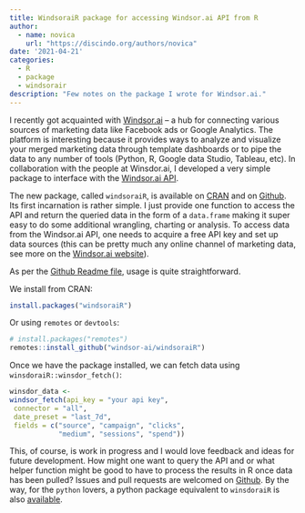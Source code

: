 ```yaml
---
title: WindsoraiR package for accessing Windsor.ai API from R
author: 
  - name: novica
    url: "https://discindo.org/authors/novica"
date: '2021-04-21'
categories:
  - R
  - package
  - windsorair
description: "Few notes on the package I wrote for Windsor.ai."
---
```


I recently got acquainted with [Windsor.ai](https://windsor.ai) -- a hub for connecting various sources of marketing data like Facebook ads or Google Analytics. The platform is interesting because it provides ways to analyze and visualize your merged marketing data through template dashboards or to pipe the data to any number of tools (Python, R, Google data Studio, Tableau, etc). In collaboration with the people at Winsdor.ai, I developed a very simple package to interface with the [Windsor.ai API](https://www.windsor.ai/api-fields/).

The new package, called `windsoraiR`, is available on [CRAN](https://cran.r-project.org/package=windsoraiR) and on [Github](https://github.com/windsor-ai/windsoraiR). Its first incarnation is rather simple. I just provide one function to access the API and return the queried data in the form of a `data.frame` making it super easy to do some additional wrangling, charting or analysis. To access data from the Windsor.ai API, one needs to acquire a free API key and set up data sources (this can be pretty much any online channel of marketing data, see more on the [Windsor.ai website](https://windsor.ai)).

As per the [Github Readme file](https://github.com/windsor-ai/windsoraiR), usage is quite straightforward. 

We install from CRAN: 

```r
install.packages("windsoraiR")
```
Or using `remotes` or `devtools`:

```r
# install.packages("remotes")
remotes::install_github("windsor-ai/windsoraiR")
```
Once we have the package installed, we can fetch data using `winsdoraiR::winsdor_fetch()`:

```r
winsdor_data <- 
windsor_fetch(api_key = "your api key",
 connector = "all",
 date_preset = "last_7d",
 fields = c("source", "campaign", "clicks",
            "medium", "sessions", "spend"))

```
           
This, of course, is work in progress and I would love feedback and ideas for future development. How might one want to query the API and or what helper function might be good to have to process the results in R once data has been pulled? Issues and pull requests are welcomed on [Github](github.com/windsor-ai/windsoraiR). By the way, for the `python` lovers, a python package equivalent to `winsdoraiR` is also [available](https://github.com/windsor-ai/pywindsorai).


